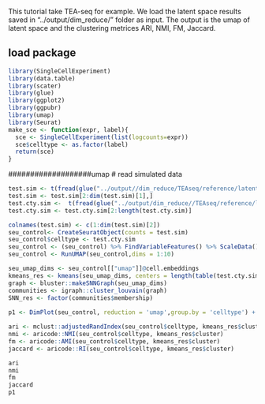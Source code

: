 
This tutorial take TEA-seq for example. We load the latent space results saved in "../output/dim_reduce/" folder as input. The output is the umap of latent space and the clustering metrices ARI, NMI, FM, Jaccard.  

## load package
```r
library(SingleCellExperiment)
library(data.table)
library(scater)
library(glue)
library(ggplot2)
library(ggpubr)
library(umap)
library(Seurat)
make_sce <- function(expr, label){
  sce <- SingleCellExperiment(list(logcounts=expr))
  sce$celltype <- as.factor(label)
  return(sce)
}
```

###################umap
# read simulated data
```r
test.sim <- t(fread(glue("../output//dim_reduce/TEAseq/reference/latent_space.csv")))
test.sim <- test.sim[2:dim(test.sim)[1],]
test.cty.sim <-  t(fread(glue("../output/dim_reduce//TEAseq/reference/latent_space_label.csv")))[2,]
test.cty.sim <- test.cty.sim[2:length(test.cty.sim)]

colnames(test.sim) <- c(1:dim(test.sim)[2])
seu_control<- CreateSeuratObject(counts = test.sim)
seu_control$celltype <- test.cty.sim
seu_control <- (seu_control) %>% FindVariableFeatures() %>% ScaleData() %>% RunPCA()
seu_control <- RunUMAP(seu_control,dims = 1:10)

seu_umap_dims <- seu_control[["umap"]]@cell.embeddings
kmeans_res <- kmeans(seu_umap_dims, centers = length(table(test.cty.sim)))
graph <- bluster::makeSNNGraph(seu_umap_dims)
communities <- igraph::cluster_louvain(graph)
SNN_res <- factor(communities$membership)
      
p1 <- DimPlot(seu_control, reduction = 'umap',group.by = 'celltype') + NoLegend()

ari <- mclust::adjustedRandIndex(seu_control$celltype, kmeans_res$cluster) 
nmi <- aricode::NMI(seu_control$celltype, kmeans_res$cluster) 
fm <- aricode::AMI(seu_control$celltype, kmeans_res$cluster) 
jaccard <- aricode::RI(seu_control$celltype, kmeans_res$cluster) 

ari
nmi
fm
jaccard
p1
```

